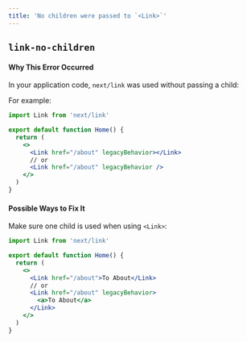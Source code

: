 ```yaml
---
title: 'No children were passed to `<Link>`'
---
```


## `link-no-children`

#### Why This Error Occurred

In your application code, `next/link` was used without passing a child:

For example:

```jsx filename="pages/index.js"
import Link from 'next/link'

export default function Home() {
  return (
    <>
      <Link href="/about" legacyBehavior></Link>
      // or
      <Link href="/about" legacyBehavior />
    </>
  )
}
```

#### Possible Ways to Fix It

Make sure one child is used when using `<Link>`:

```jsx filename="pages/index.js"
import Link from 'next/link'

export default function Home() {
  return (
    <>
      <Link href="/about">To About</Link>
      // or
      <Link href="/about" legacyBehavior>
        <a>To About</a>
      </Link>
    </>
  )
}
```
